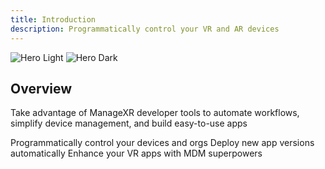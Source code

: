```yaml
---
title: Introduction
description: Programmatically control your VR and AR devices
---
```


<img
  className="block dark:hidden"
  src="/images/mxr-hero.svg"
  alt="Hero Light"
/>
<img
  className="hidden dark:block"
  src="/images/mxr-hero.svg"
  alt="Hero Dark"
/>

## Overview

Take advantage of ManageXR developer tools to automate workflows, simplify device management, and build easy-to-use apps

<CardGroup cols={2}>
  <Card
    title="API"
    icon="code"
    href="https://mintlify.com/docs/quickstart"
  >
    Programmatically control your devices and orgs
  </Card>
  <Card
    title="CLI"
    icon="code"
    href="https://mintlify.com/docs/development"
  >
    Deploy new app versions automatically
  </Card>
  <Card
    title="Unity SDK"
    icon="code"
    href="https://mintlify.com/docs/development"
  >
    Enhance your VR apps with MDM superpowers
  </Card>
</CardGroup>

